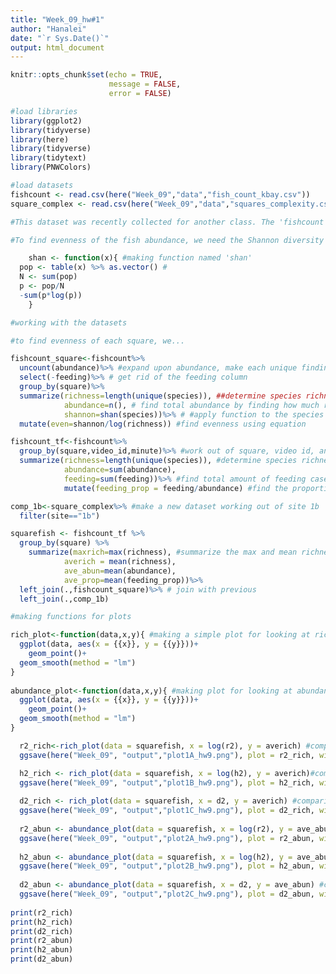 ```yaml
---
title: "Week_09_hw#1"
author: "Hanalei"
date: "`r Sys.Date()`"
output: html_document
---
```


```r
knitr::opts_chunk$set(echo = TRUE,
                      message = FALSE,
                      error = FALSE)
```

```r
#load libraries
library(ggplot2)
library(tidyverse)
library(here)
library(tidyverse)
library(tidytext)
library(PNWColors)
```

```r
#load datasets
fishcount <- read.csv(here("Week_09","data","fish_count_kbay.csv"))
square_complex <- read.csv(here("Week_09","data","squares_complexity.csv"))
```

```r
#This dataset was recently collected for another class. The 'fishcount' dataset is a fishcount of a specific 1x1 meter square in K bay. The 'square_complex' dataset is teh complexity of those same squares in kbay.

#To find evenness of the fish abundance, we need the Shannon diversity index... whatever that means. To find this number, we use function 

    shan <- function(x){ #making function named 'shan'
  pop <- table(x) %>% as.vector() #
  N <- sum(pop)
  p <- pop/N
  -sum(p*log(p)) 
    }
```

```r
#working with the datasets

#to find evenness of each square, we...

fishcount_square<-fishcount%>% 
  uncount(abundance)%>% #expand upon abundance, make each unique finding it's own row
  select(-feeding)%>% # get rid of the feeding column
  group_by(square)%>% 
  summarize(richness=length(unique(species)), ##determine species richness by finding all unique species present
            abundance=n(), # find total abundance by finding how much rows pertain to a square
            shannon=shan(species))%>% # #apply function to the species columns
  mutate(even=shannon/log(richness)) #find evenness using equation 

fishcount_tf<-fishcount%>%
  group_by(square,video_id,minute)%>% #work out of square, video id, and minute column
  summarize(richness=length(unique(species)), #determine species richness by finding all unique species present
            abundance=sum(abundance),
            feeding=sum(feeding))%>% #find total amount of feeding cases
            mutate(feeding_prop = feeding/abundance) #find the proportion of eating cases, just cuz it makes it like professional

comp_1b<-square_complex%>% #make a new dataset working out of site 1b
  filter(site=="1b")

squarefish <- fishcount_tf %>%
  group_by(square) %>%
    summarize(maxrich=max(richness), #summarize the max and mean richness and abundance
            averich = mean(richness),
            ave_abun=mean(abundance),
            ave_prop=mean(feeding_prop))%>%
  left_join(.,fishcount_square)%>% # join with previous 
  left_join(.,comp_1b)
```
```r
#making functions for plots

rich_plot<-function(data,x,y){ #making a simple plot for looking at richness
  ggplot(data, aes(x = {{x}}, y = {{y}}))+
    geom_point()+
  geom_smooth(method = "lm")
}
  
abundance_plot<-function(data,x,y){ #making plot for looking at abundance
  ggplot(data, aes(x = {{x}}, y = {{y}}))+
    geom_point()+
  geom_smooth(method = "lm")
}

  r2_rich<-rich_plot(data = squarefish, x = log(r2), y = averich) #comparing mean richness to rugosity of squares
  ggsave(here("Week_09", "output","plot1A_hw9.png"), plot = r2_rich, width = 8, height = 6)

  h2_rich <- rich_plot(data = squarefish, x = log(h2), y = averich)#comparing mean richness to height range of squares
  ggsave(here("Week_09", "output","plot1B_hw9.png"), plot = h2_rich, width = 8, height = 6)
  
  d2_rich <- rich_plot(data = squarefish, x = d2, y = averich) #comparing mean richness to fractal dimension of squares
  ggsave(here("Week_09", "output","plot1C_hw9.png"), plot = d2_rich, width = 8, height = 6)
  
  r2_abun <- abundance_plot(data = squarefish, x = log(r2), y = ave_abun) #comparing mean abundance to rugosity of squares
  ggsave(here("Week_09", "output","plot2A_hw9.png"), plot = r2_abun, width = 8, height = 6)
  
  h2_abun <- abundance_plot(data = squarefish, x = log(h2), y = ave_abun)#comparing mean abundance to height range of squares
  ggsave(here("Week_09", "output","plot2B_hw9.png"), plot = h2_abun, width = 8, height = 6)
  
  d2_abun <- abundance_plot(data = squarefish, x = d2, y = ave_abun) #comparing mean abundance to fractal dimension of squares
  ggsave(here("Week_09", "output","plot2C_hw9.png"), plot = d2_abun, width = 8, height = 6)
  
print(r2_rich)
print(h2_rich)
print(d2_rich)
print(r2_abun)
print(h2_abun)
print(d2_abun)
  
```

